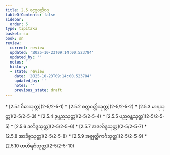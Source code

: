 ```yaml
---
title: 2.5 စက္ကဝတ္တိဝဂ္ဂ
tableOfContents: false
sidebar:
  order: 5
type: tipitaka
basket: su
book: sn
review:
  current: review
  updated: '2025-10-23T09:14:00.523784'
  updated_by: ''
  notes: ''
  history:
  - state: review
    date: '2025-10-23T09:14:00.523784'
    updated_by: ''
    notes: ''
    previous_state: draft
---
```



<ReviewStatus review={frontmatter.review} showDetails={true} />

<HypothesisAnnotation frontmatter={frontmatter} />

<DynamicBreadcrumb />



<TableOfContents book="sn" section="2.5">
* [2.5.1 ဝိဓာသုတ္တ](2-5/2-5-1)
* [2.5.2 စက္ကဝတ္တိသုတ္တ](2-5/2-5-2)
* [2.5.3 မာရသုတ္တ](2-5/2-5-3)
* [2.5.4 ဒုပ္ပညသုတ္တ](2-5/2-5-4)
* [2.5.5 ပညဝန္တသုတ္တ](2-5/2-5-5)
* [2.5.6 ဒလိဒ္ဒသုတ္တ](2-5/2-5-6)
* [2.5.7 အဒလိဒ္ဒသုတ္တ](2-5/2-5-7)
* [2.5.8 အာဒိစ္စသုတ္တ](2-5/2-5-8)
* [2.5.9 အဇ္ဈတ္တိကင်္ဂသုတ္တ](2-5/2-5-9)
* [2.5.10 ဗာဟိရင်္ဂသုတ္တ](2-5/2-5-10)
</TableOfContents>
